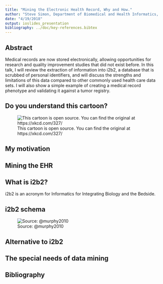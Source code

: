 ```yaml
---
title: "Mining the Electronic Health Record, Why and How."
author: "Steve Simon, Department of Biomedical and Health Informatics, UMKC"
date: "4/19/2018"
output: ioslides_presentation
bibliography: ../doc/key-references.bibtex
---
```


## Abstract

Medical records are now stored electronically, allowing opportunities for research and quality improvement studies that did not exist before. In this talk, I will review the extraction of information into i2b2, a database that is scrubbed of personal identifiers, and will discuss the strengths and limitations of this data compared to other commonly used health care data sets. I will also show a simple example of creating a medical record phenotype and validating it against a tumor registry.

## Do you understand this cartoon?

![This cartoon is open source. You can find the original at https://xkcd.com/327/](https://imgs.xkcd.com/comics/exploits_of_a_mom.png)

## My motivation

## Mining the EHR

## What is i2b2?

i2b2 is an acronym for Informatics for Integrating Biology and the Bedside.

## i2b2 schema

![Source: @murphy2010](https://www.ncbi.nlm.nih.gov/pmc/articles/PMC3000779/bin/jamia000893.f4.jpg)

## Alternative to i2b2

## The special needs of data mining

## Bibliography

